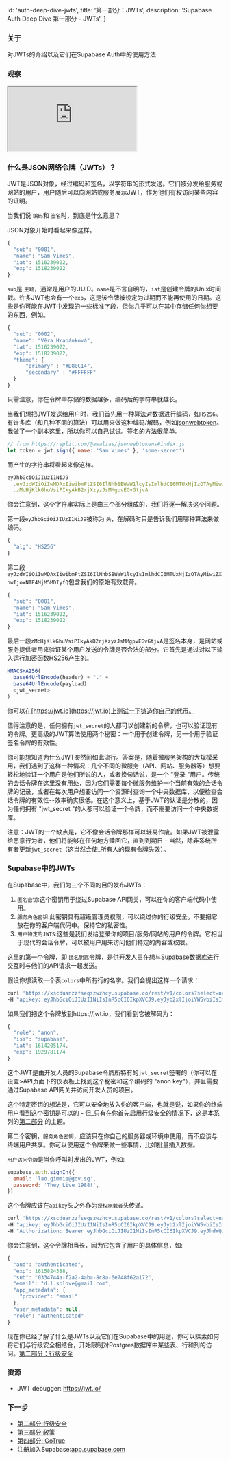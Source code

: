 
  id: 'auth-deep-dive-jwts',
  title: '第一部分：JWTs',
  description: 'Supabase Auth Deep Dive 第一部分 - JWTs',
}

### 关于

对JWTs的介绍以及它们在Supabase Auth中的使用方法

### 观察

<div className="video-container">
  <iframe
    src="https://www.youtube-nocookie.com/embed/v3Exg5YpJvE"
    frameBorder="1"
    allow="accelerometer; autoplay; clipboard-write; encrypted-media; gyroscope; picture-in-picture"
    allowFullScreen
  ></iframe>
</div>

### 什么是JSON网络令牌（JWTs）？

JWT是JSON对象，经过编码和签名，以字符串的形式发送。它们被分发给服务或网站的用户，用户随后可以向网站或服务展示JWT，作为他们有权访问某些内容的证明。

当我们说 `编码`和 `签名`时，到底是什么意思？

JSON对象开始时看起来像这样。

```js
{
  "sub": "0001",
  "name": "Sam Vimes",
  "iat": 1516239022,
  "exp": 1518239022
}
```

`sub`是 `主题`，通常是用户的UUID。`name`是不言自明的，`iat`是创建令牌的Unix时间戳。许多JWT也会有一个`exp`，这是该令牌被设定为过期而不能再使用的日期。这些是你可能在JWT中发现的一些标准字段，但你几乎可以在其中存储任何你想要的东西，例如。

```js
{
  "sub": "0002",
  "name": "Věra Hrabánková",
  "iat": 1516239022,
  "exp": 1518239022,
  "theme": {
      "primary" : "#D80C14",
      "secondary" : "#FFFFFF"
  }
}
```

只需注意，你在令牌中存储的数据越多，编码后的字符串就越长。

当我们想把JWT发送给用户时，我们首先用一种算法对数据进行编码，如`HS256`。有许多库（和几种不同的算法）可以用来做这种编码/解码，例如[jsonwebtoken](https://www.npmjs.com/package/jsonwebtoken)。我做了一个副本[这里](https://replit.com/@awalias/jsonwebtokens#index.js)，所以你可以自己试试。签名的方法很简单。

```js
// from https://replit.com/@awalias/jsonwebtokens#index.js
let token = jwt.sign({ name: 'Sam Vimes' }, 'some-secret')
```

而产生的字符串将看起来像这样。

```js
eyJhbGciOiJIUzI1NiJ9
  .eyJzdWIiOiIwMDAxIiwibmFtZSI6IlNhbSBWaW1lcyIsImlhdCI6MTUxNjIzOTAyMiwiZXhwIjoxNTE4MjM5MDIyfQ
  .zMcHjKlkGhuVsiPIkyAkB2rjXzyzJsMMgpvEGvGtjvA
```

你会注意到，这个字符串实际上是由三个部分组成的，我们将逐一解决这个问题。

第一段`eyJhbGciOiJIUzI1NiJ9`被称为 `头`，在解码时只是告诉我们用哪种算法来做编码。

```js
{
  "alg": "HS256"
}
```

第二段`eyJzdWIiOiIwMDAxIiwibmFtZSI6IlNhbSBWaW1lcyIsImlhdCI6MTUxNjIzOTAyMiwiZXhwIjoxNTE4MjM5MDIyfQ`包含我们的原始有效载荷。

```js
{
  "sub": "0001",
  "name": "Sam Vimes",
  "iat": 1516239022,
  "exp": 1518239022
}
```

最后一段`zMcHjKlkGhuVsiPIkyAkB2rjXzyzJsMMgpvEGvGtjvA`是签名本身，是网站或服务提供者用来验证某个用户发送的令牌是否合法的部分。它首先是通过对以下输入运行加密函数HS256产生的。

```js
HMACSHA256(
  base64UrlEncode(header) + "." +
  base64UrlEncode(payload)
  <jwt_secret>
)
```

你可以在[https://jwt.io](https://jwt.io)上测试一下铸造你自己的代币。

值得注意的是，任何拥有`jwt_secret`的人都可以创建新的令牌，也可以验证现有的令牌。更高级的JWT算法使用两个秘密：一个用于创建令牌，另一个用于验证签名令牌的有效性。

你可能想知道为什么JWT突然间如此流行。答案是，随着微服务架构的大规模采用，我们遇到了这样一种情况：几个不同的微服务（API、网站、服务器等）想要轻松地验证一个用户是他们所说的人，或者换句话说，是一个 "登录 "用户。传统的会话令牌在这里没有用处，因为它们需要每个微服务维护一个当前有效的会话令牌的记录，或者在每次用户想要访问一个资源时查询一个中央数据库，以便检查会话令牌的有效性--效率确实很低。在这个意义上，基于JWT的认证是分散的，因为任何拥有 "jwt_secret "的人都可以验证一个令牌，而不需要访问一个中央数据库。

注意：JWT的一个缺点是，它不像会话令牌那样可以轻易作废。如果JWT被泄露给恶意行为者，他们将能够在任何地方赎回它，直到到期日 - 当然，除非系统所有者更新`jwt_secret`（这当然会使_所有人的现有令牌失效）。

### Supabase中的JWTs

在Supabase中，我们为三个不同的目的发布JWTs：

1. `匿名密钥`:这个密钥用于绕过Supabase API网关，可以在你的客户端代码中使用。
2. `服务角色密钥`:此密钥具有超级管理员权限，可以绕过你的行级安全。不要把它放在你的客户端代码中。保持它的私密性。
3. `用户特定的JWTS`:这些是我们发给登录你的项目/服务/网站的用户的令牌。它相当于现代的会话令牌，可以被用户用来访问他们特定的内容或权限。

这里的第一个令牌，即 `匿名钥匙`令牌，是供开发人员在想与Supabase数据库进行交互时与他们的API请求一起发送。

假设你想读取一个表`colors`中所有行的名字。我们会提出这样一个请求：

```bash
curl 'https://xscduanzzfseqszwzhcy.supabase.co/rest/v1/colors?select=name' \
-H "apikey: eyJhbGciOiJIUzI1NiIsInR5cCI6IkpXVCJ9.eyJyb2xlIjoiYW5vbiIsImlhdCI6MTYxNDIwNTE3NCwiZXhwIjoxOTI5NzgxMTc0fQ.-NBR1WnZyQGpRLdXJfgfpszoZ0EeE6KHatJsDPLIX8c"
```

如果我们把这个令牌放到https://jwt.io，我们看到它被解码为：

```js
{
  "role": "anon",
  "iss": "supabase",
  "iat": 1614205174,
  "exp": 1929781174
}
```

这个JWT是由开发人员的Supabase令牌所特有的`jwt_secret`签署的（你可以在设置>API页面下的仪表板上找到这个秘密和这个编码的 "anon key"），并且需要通过Supabase API网关并访问开发人员的项目。

这个特定密钥的想法是，它可以安全地放入你的客户端，也就是说，如果你的终端用户看到这个密钥是可以的 - 但_只有在你首先启用行级安全的情况下，这是本系列的[第二部分](.../.../learn/auth-deep-dive/auth-row-level-security) 的主题。

第二个密钥，`服务角色密钥`，应该只在你自己的服务器或环境中使用，而不应该与终端用户共享。你可以使用这个令牌来做一些事情，比如批量插入数据。

`用户访问令牌`是当你呼叫时发出的JWT，例如:

```js
supabase.auth.signIn({
  email: 'lao.gimmie@gov.sg',
  password: 'They_Live_1988!',
})
```

这个令牌应该在`apikey`头之外作为`授权承载者`头传递。

```bash
curl 'https://xscduanzzfseqszwzhcy.supabase.co/rest/v1/colors?select=name' \
-H "apikey: eyJhbGciOiJIUzI1NiIsInR5cCI6IkpXVCJ9.eyJyb2xlIjoiYW5vbiIsImlhdCI6MTYxNDIwNTE3NCwiZXhwIjoxOTI5NzgxMTc0fQ.-NBR1WnZyQGpRLdXJfgfpszoZ0EeE6KHatJsDPLIX8c" \
-H "Authorization: Bearer eyJhbGciOiJIUzI1NiIsInR5cCI6IkpXVCJ9.eyJhdWQiOiJhdXRoZW50aWNhdGVkIiwiZXhwIjoxNjE1ODI0Mzg4LCJzdWIiOiIwMzM0NzQ0YS1mMmEyLTRhYmEtOGM4YS02ZTc0OGY2MmExNzIiLCJlbWFpbCI6InNvbWVvbmVAZW1haWwuY29tIiwiYXBwX21ldGFkYXRhIjp7InByb3ZpZGVyIjoiZW1haWwifSwidXNlcl9tZXRhZGF0YSI6bnVsbCwicm9sZSI6ImF1dGhlbnRpY2F0ZWQifQ.I-_oSsJamtinGxniPETBf-ezAUwDW2sY9bJIThvdX9s"
```

你会注意到，这个令牌相当长，因为它包含了用户的具体信息，如:

```js
{
  "aud": "authenticated",
  "exp": 1615824388,
  "sub": "0334744a-f2a2-4aba-8c8a-6e748f62a172",
  "email": "d.l.solove@gmail.com",
  "app_metadata": {
    "provider": "email"
  },
  "user_metadata": null,
  "role": "authenticated"
}
```

现在你已经了解了什么是JWTs以及它们在Supabase中的用途，你可以探索如何将它们与行级安全相结合，开始限制对Postgres数据库中某些表、行和列的访问。[第二部分：行级安全](././learn/auth-deep-dive/auth-row-level-security)

### 资源

- JWT debugger: https://jwt.io/

### 下一步

<!-- - 观看[第一部分：JWTs](../../learn/auth-deep-dive/auth-deep-dive-jwts) -->

- [第二部分:行级安全](../../learn/auth-deep-dive/auth-row-level-security)
- [第三部分:政策](../../learn/auth-deep-dive/auth-policies)
- [第四部分: GoTrue](../../learn/auth-deep-dive/auth-gotrue)
- 注册加入Supabase:[app.supabase.com](https://app.supabase.com)


